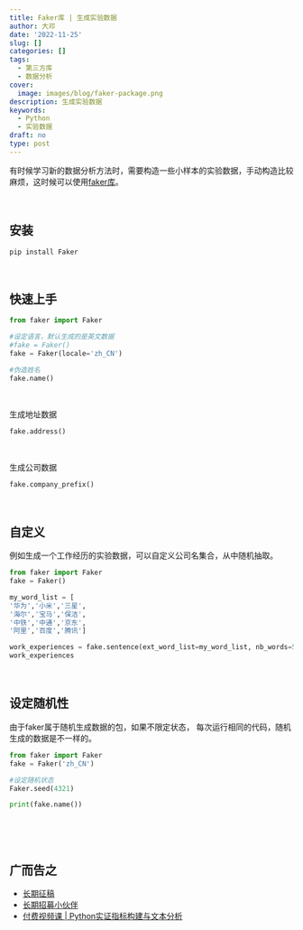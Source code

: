 ```yaml
---
title: Faker库 | 生成实验数据
author: 大邓
date: '2022-11-25'
slug: []
categories: []
tags:
  - 第三方库
  - 数据分析
cover:
  image: images/blog/faker-package.png
description: 生成实验数据
keywords:
  - Python
  - 实验数据
draft: no
type: post
---
```


有时候学习新的数据分析方法时，需要构造一些小样本的实验数据，手动构造比较麻烦，这时候可以使用[faker库](https://github.com/joke2k/faker)。

<br>


## 安装

```
pip install Faker
```

<br>

## 快速上手

```python
from faker import Faker

#设定语言，默认生成的是英文数据
#fake = Faker()
fake = Faker(locale='zh_CN')

#伪造姓名
fake.name()
```



<br>

生成地址数据

```python
fake.address()
```



<br>

生成公司数据

```python
fake.company_prefix()
```


<br>

## 自定义

例如生成一个工作经历的实验数据，可以自定义公司名集合，从中随机抽取。

```python
from faker import Faker
fake = Faker()

my_word_list = [
'华为','小米','三星',
'海尔','宝马','保洁',
'中铁','中通','京东',
'阿里','百度','腾讯']

work_experiences = fake.sentence(ext_word_list=my_word_list, nb_words=5)
work_experiences
```


<br>

## 设定随机性

由于faker属于随机生成数据的包，如果不限定状态， 每次运行相同的代码，随机生成的数据是不一样的。


```python
from faker import Faker
fake = Faker('zh_CN')

#设定随机状态
Faker.seed(4321)

print(fake.name())
```


<br>


<br>


## 广而告之

-   [长期征稿](https://textdata.cn/blog/call_for_paper/)
-   [长期招募小伙伴](https://textdata.cn/blog/we_need_you/)
-   [付费视频课 | Python实证指标构建与文本分析](https://textdata.cn/blog/management_python_course/)

